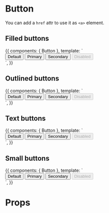

<Meta title="Components|Buttons" component={Button} />

# Button

You can add a `href` attr to use it as `<a>` element.

## Filled buttons

<Preview>
  <Story name="Filled" parameters={{ decorators: [withKnobs] }}>
    {{
      components: { Button },
      template: `
        <div>
          <Button>Default</Button>
          <Button color="primary">Primary</Button>
          <Button color="secondary">Secondary</Button>
          <Button disabled>Disabled</Button>
        </div>
      `,
    }}
  </Story>
</Preview>

## Outlined buttons

<Preview>
  <Story name="Outlined">
    {{
      components: { Button },
      template: `
        <div>
          <Button variant="outlined">Default</Button>
          <Button color="primary" variant="outlined">
            Primary
          </Button>
          <Button color="secondary" variant="outlined">
            Secondary
          </Button>
          <Button disabled variant="outlined">
            Disabled
          </Button>
        </div>
      `,
    }}
  </Story>
</Preview>

## Text buttons

<Preview>
  <Story name="Text">
    {{
      components: { Button },
      template: `
        <div>
          <Button variant="text">Default</Button>
          <Button color="primary" variant="text">
            Primary
          </Button>
          <Button color="secondary" variant="text">
            Secondary
          </Button>
          <Button disabled variant="text">
            Disabled
          </Button>
        </div>
      `,
    }}
  </Story>
</Preview>

## Small buttons

<Preview>
  <Story name="Small" parameters={{ decorators: [withKnobs] }}>
    {{
      components: { Button },
      template: `
        <div>
          <Button size="small">Default</Button>
          <Button color="primary" size="small">Primary</Button>
          <Button color="secondary" size="small">Secondary</Button>
          <Button size="small" disabled>Disabled</Button>
        </div>
      `,
    }}
  </Story>
</Preview>

# Props

<Props of={Button} />

